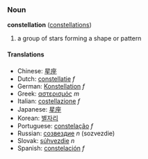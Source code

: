 ===Noun===
'''constellation''' ([[constellations]])

# a group of stars forming a shape or pattern

====Translations====
*Chinese: [[星座]]
*Dutch: [[constellatie]] ''f''
*German: [[Konstellation]] ''f''
*Greek: [[αστερισμός]] ''m''
*Italian: [[costellazione]] ''f''
*Japanese: [[星座]]
*Korean: [[별자리]]
*Portuguese: [[constelação]] ''f''
*Russian: [[созвездие]] ''n'' (sozvezdie)
*Slovak: [[súhvezdie#Slovak|súhvezdie]] ''n''
*Spanish: [[constelación]] ''f''